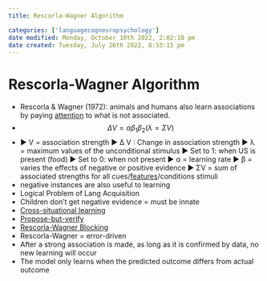 ```yaml
---
title: Rescorla-Wagner Algorithm

categories: ['languagecogneuropsychology']
date modified: Monday, October 10th 2022, 2:02:18 pm
date created: Tuesday, July 26th 2022, 8:33:15 pm
---
```


# Rescorla-Wagner Algorithm
- Rescorla & Wagner (1972): animals and humans also learn associations by paying [attention](Attention.qmd) to what is not associated.
- $$\Delta V = \alpha \beta_{1}\beta_{2}(\lambda = \Sigma V)$$
- ▶ V = association strength ▶ ∆ V : Change in association strength ▶ λ = maximum values of the unconditional stimulus ▶ Set to 1: when US is present (food) ▶ Set to 0: when not present ▶ α = learning rate ▶ β = varies the effects of negative or positive evidence ▶ ΣV = sum of associated strengths for all cues/[features](Features.qmd)/conditions stimuli
- negative instances are also useful to learning
- Logical Problem of Lang Acquisition
- Children don't get negative evidence = must be innate
- [Cross-situational learning](Cross-situational%20learning.qmd)
- [Propose-but-verify](Propose-but-verify.qmd)
- [Rescorla-Wagner Blocking](Rescorla-Wagner%20Blocking.qmd)
- Rescorla-Wagner = error-driven
- After a strong association is made, as long as it is confirmed by data, no new learning will occur
- The model only learns when the predicted outcome differs from actual outcome



